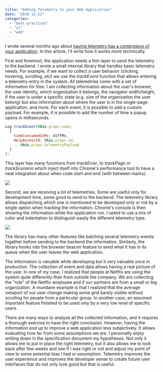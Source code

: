 ```yaml
---
title: "Adding Telemetry to your Web Application"
date: "2018-11-21"
categories: 
  - "best-practices"
  - "ui"
  - "web"
---
```


I wrote several months ago about [having telemetry has a centerpiece of your application](telemetry-has-a-centerpiece-of-your-software). In this article, I'll write how it works more technically.

First and foremost, the application needs a thin layer to send the telemetry to the backend. I wrote a small internal library that handles basic telemetry needs. For example, if we want to collect a user behavior (clicking, hovering, scrolling, etc) we use the _trackEvent_ function that allows entering a telemetry entry in the system. All telemetries come with a set of information for free. I am collecting information about the user's browser, the user identity, which organization it belongs, the navigator width/height, if the user is under a specific state (e.g. size of the organization the user belong) but also information about where the user is in the single-page application, and more. For each event, it is possible to add a custom payload. For example, it is possible to add the number of time a popup opens in milliseconds.

```javascript
Log.trackEvent(this.props.name, 
  { 
    timeConsumedInMs: diffMs, 
    HelpAnchorId: this.props.id, 
    ...this.props.telemetryPayload 
  }
);
``` 

This layer has many functions from _trackError_, to _trackPage_ or _trackScenario_ which inject itself into Chrome's performance tool to have a neat integration about when code start and end (with between marks). 

![](images/ChromePerformanceTrackScenario.png)

Second, we are receiving a lot of telemetries. Some are useful only for development time, some good to send to the backend. The telemetry library allows dispatching which one is mentioned to be developed only or not by a single option when tracking the information. Chrome's console is then showing the information while the application run. I opted to use a mix of color and indentation to distinguish easily the different telemetry type.

![](images/ChromeConsoleTelemetry.png)

The library has many other features like batching several telemetry events together before sending to the backend the information. Similarly, the library hooks into the browser beacon feature to send what it has in its queue when the user leaves the web application.

The information is valuable while developing but it very valuable once in production. The collection of event and data allows having a real picture of the user. In one of my case, I realized that people at Netflix are using the system quite differently than from outside the company. We are collecting the "role" of the Netflix employee and if our partners are from a small or big organization. A mundane example is that I realized that the average viewport of our user change making some grid barely visible without scrolling for people from a particular group. In another case, an assumed important feature finished to be used only by a very low level of specific users.

There are many ways to analyze all the collected information, and it requires a thorough exercise to have the right conclusion. However, having the information end up to improve a web application less subjectively. It allows evaluating how far from some assumptions we are. I personally enjoy writing down in the specification document my hypotheses. Not only it allows me to put in place the right telemetry, but it also allows me to look back after few weeks and see if I was right or not and adjust my point of view to some potential bias I had or assumption. Telemetry improves the user experience and improves the developer sense to create future user interfaces that do not only look good but that is useful.
